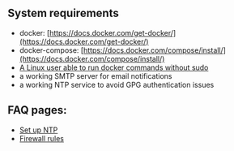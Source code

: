 ## System requirements

- docker: [https://docs.docker.com/get-docker/](https://docs.docker.com/get-docker/)
- docker-compose: [https://docs.docker.com/compose/install/](https://docs.docker.com/compose/install/)
- [A Linux user able to run docker commands without sudo](https://docs.docker.com/engine/install/linux-postinstall/)
- a working SMTP server for email notifications
- a working NTP service to avoid GPG authentication issues

## FAQ pages:

- [Set up NTP](/hosting/configure/ntp/)
- [Firewall rules](/hosting/configure/firewall-rules/)
